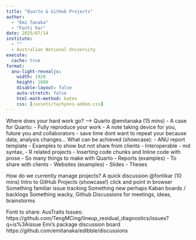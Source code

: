 ```yaml
---
title: "Quarto & GitHub Projects"
author: 
  - "Emi Tanaka"
  - "Fonti Kar"
date: 2025/07/14
institute: 
  - ""
  - Australian National University
execute:
  cache: true
format: 
  anu-light-revealjs:
    width: 1920
    height: 1080
    disable-layout: false
    auto-stretch: false
    html-math-method: katex
    css: [/assets/tachyons-addon.css]
---
```




Where does your hard work go? --> Quarto @emitanaka (15 mins)
- A case for Quarto:
- Fully reproduce your work
- A note taking device for you, future you and collaborators
- save time dont want to repeat your because data, analysis changes...
What can be achieved (showcase):
- ANU report template
- Examples to show but not share from clients
- Interoperable
- md syntax,
- R related projects
- Inserting code chunks and Inline code with prose
- So many things to make with Quarto
- Reports (examples) - To share with clients
- Websites (examples)
- Slides
- Theses

How do we currently manage projects? A quick discussion @fontikar (10 mins)
Intro to GitHub Projects (showcase!) click and point in browser
Something familiar issue tracking
Something new perhaps Kaban boards / backlogs
Something wacky, Github Discussions for meetings, ideas, brainstorms


Fonti to share: AusTraits
Issues: https://github.com/TengMCing/lineup_residual_diagnostics/issues?q=is%3Aissue
Emi's package discussion board https://github.com/emitanaka/edibble/discussions